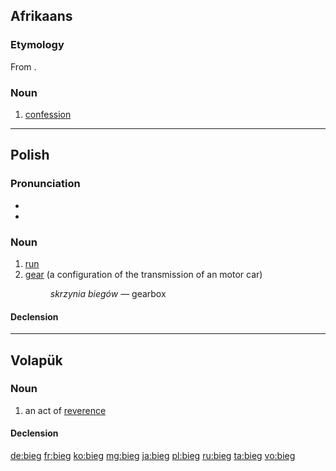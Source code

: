 ==Afrikaans==

===Etymology===
From {{etyl|nl|af}} {{term|biecht|lang=nl}}.

===Noun===
{{infl|af|noun}}

# [[confession]]

----

==Polish==

===Pronunciation===
* {{IPA|[bʲɛk]|lang=pl}}
* {{audio|pl-bieg.ogg|audio}}

===Noun===
{{pl-noun|m}}

# [[run]]
# [[gear]] (a configuration of the transmission of an motor car)
#:''skrzynia biegów'' — gearbox

====Declension====
{{pl-decl-noun
|bieg|biegi
|biegu|biegów
|biegowi|biegom
|bieg|biegi
|biegiem|biegami
|biegu|biegach
|biegu|biegi
}}

----

==Volapük==

===Noun===
{{vo-noun}}
 
# an act of [[reverence]]

====Declension====
{{vo-decl-noun}}

[[de:bieg]]
[[fr:bieg]]
[[ko:bieg]]
[[mg:bieg]]
[[ja:bieg]]
[[pl:bieg]]
[[ru:bieg]]
[[ta:bieg]]
[[vo:bieg]]